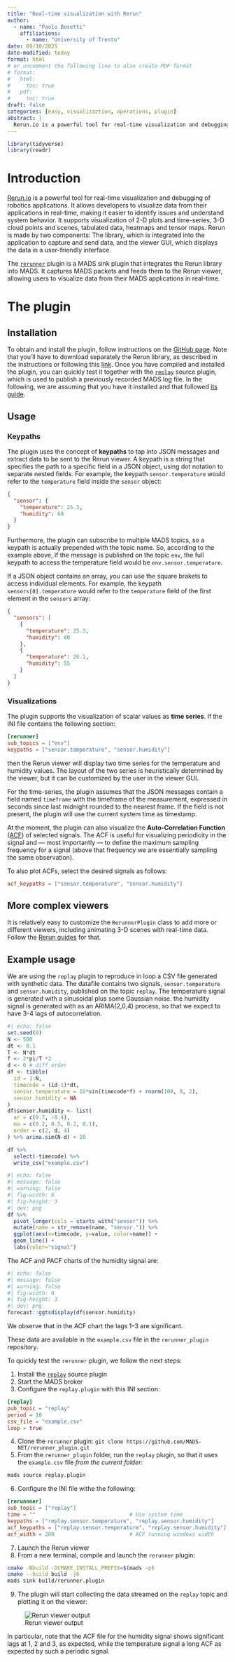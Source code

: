 ```yaml
---
title: "Real-time visualization with Rerun"
author:
  - name: "Paolo Bosetti"
    affiliations: 
      - name: "University of Trento"
date: 09/10/2025
date-modified: today
format: html
# or uncomment the following line to also create PDF format
# format: 
#   html:
#     toc: true
#   pdf:
#     toc: true
draft: false
categories: [easy, visualizaztion, operations, plugin]
abstract: |
  Rerun.io is a powerful tool for real-time visualization and debugging of robotics applications. This guide introduces the rerunner plugin, which allows to capture MADS packets and feed them to the rerun viewer to get real-time plots of signals.
---
```



```r
library(tidyverse)
library(readr)
```

# Introduction

[Rerun.io](https://rerun.io/) is a powerful tool for real-time visualization and debugging of robotics applications. It allows developers to visualize data from their applications in real-time, making it easier to identify issues and understand system behavior. It supports visualization of 2-D plots and time-series, 3-D cloud points and scenes, tabulated data, heatmaps and tensor maps. Rerun is made by two components: The library, which is integrated into the application to capture and send data, and the viewer GUI, which displays the data in a user-friendly interface.

The [`rerunner`](https://github.com/MADS-NET/rerunner_plugin) plugin is a MADS sink plugin that integrates the Rerun library into MADS. It captures MADS packets and feeds them to the Rerun viewer, allowing users to visualize data from their MADS applications in real-time.

# The plugin

## Installation

To obtain and install the plugin, follow instructions on the [GitHub page](https://github.com/MADS-NET/rerunner_plugin). Note that you'll have to download separately the Rerun library, as described in the instructions or following this [link](https://rerun.io/docs/getting-started/installing-viewer#installing-the-viewer). Once you have compiled and installed the plugin, you can quickly test it together with the [`replay`](https://github.com/MADS-NET/replay_plugin) source plugin, which is used to publish a previously recorded MADS log file. In the following, we are assuming that you have it installed and that followed [its guide](replay.html).


## Usage

### Keypaths

The plugin uses the concept of **keypaths** to tap into JSON messages and extract data to be sent to the Rerun viewer. A keypath is a string that specifies the path to a specific field in a JSON object, using dot notation to separate nested fields. For example, the keypath `sensor.temperature` would refer to the `temperature` field inside the `sensor` object:

```json
{
  "sensor": {
    "temperature": 25.3,
    "humidity": 60
  }
}
```

Furthermore, the plugin can subscribe to multiple MADS topics, so a keypath is actually prepended with the topic name. So, according to the example above, if the message is published on the topic `env`, the full keypath to access the temperature field would be `env.sensor.temperature`.

If a JSON object contains an array, you can use the square brakets to access individual elements. For example, the keypath `sensors[0].temperature` would refer to the `temperature` field of the first element in the `sensors` array:

```json
{
  "sensors": [
    {
      "temperature": 25.3,
      "humidity": 60
    },
    {
      "temperature": 26.1,
      "humidity": 55
    }
  ]
}
```

### Visualizations

The plugin supports the visualization of scalar values as **time series**. If the INI file contains the following section:

```toml
[rerunner]
sub_topics = ["env"]
keypaths = ["sensor.temperature", "sensor.humidity"]
```

then the Rerun viewer will display two time series for the temperature and humidity values. The layout of the two series is heuristically determined by the viewer, but it can be customized by the user in the viewer GUI.

For the time-series, the plugin assumes that the JSON messages contain a field named `timeframe` with the timeframe of the measurement, expressed in seconds since last midnight rounded to the nearest frame. If the field is not present, the plugin will use the current system time as timestamp.

At the moment, the plugin can also visualize the **Auto-Correlation Function** ([ACF](https://en.wikipedia.org/wiki/Autocorrelation)) of selected signals. The ACF is useful for visualizing periodicity in the signal and --- most importantly --- to define the maximum sampling frequency for a signal (above that frequency we are essentially sampling the same observation).

To also plot ACFs, select the desired signals as follows:

```toml
acf_keypaths = ["sensor.temperature", "sensor.humidity"]
```

::: callout-tip
# More complex viewers
It is relatively easy to customize the `RerunnerPlugin` class to add more or different viewers, including animating 3-D scenes with real-time data. Follow the [Rerun guides](https://rerun.io/docs) for that.
:::

## Example usage

We are using the `replay` plugin to reproduce in loop a CSV file generated with synthetic data. The datafile contains two signals, `sensor.temperature` and `sensor.humidity`, published on the topic `replay`. The temperature signal is generated with a sinusoidal plus some Gaussian noise. the humidity signal is generated with as an ARIMA(2,0,4) process, so that we expect to have 3-4 lags of autocorrelation.

```r
#| echo: false
set.seed(0)
N <- 500
dt <- 0.1
T <- N*dt
f <- 2*pi/T *2
d <- 0 # diff order
df <- tibble(
  id = 1:N,
  timecode = (id-1)*dt,
  sensor.temperature = 10*sin(timecode*f) + rnorm(100, 0, 2),
  sensor.humidity = NA
)
df$sensor.humidity <- list(
  ar = c(0.7, -0.4),
  ma = c(0.2, 0.5, 0.2, 0.1),
  order = c(2, d, 4)
) %>% arima.sim(N-d) + 20

df %>% 
  select(-timecode) %>% 
  write_csv("example.csv")

```

```r
#| echo: false
#| message: false
#| warning: false
#| fig-width: 8
#| fig-height: 3
#| dev: png
df %>%
  pivot_longer(cols = starts_with("sensor")) %>%
  mutate(name = str_remove(name, "sensor.")) %>%
  ggplot(aes(x=timecode, y=value, color=name)) + 
  geom_line() + 
  labs(color="signal") 
```

The ACF and PACF charts of the humidity signal are:

```r
#| echo: false
#| message: false
#| warning: false
#| fig-width: 8
#| fig-height: 3
#| dev: png
forecast::ggtsdisplay(df$sensor.humidity)
```

We observe that in the ACF chart the lags 1--3 are significant.

These data are available in the `example.csv` file in the `rerunner_plugin` repository.

To quickly test the `rerunner` plugin, we follow the next steps:

1. Install the [`replay`](https://github.com/MADS-NET/replay_plugin) source plugin
2. Start the MADS broker
3. Configure the `replay.plugin` with this INI section:

```toml
[replay]
pub_topic = "replay"
period = 10
csv_file = "example.csv"
loop = true
```

4. Clone the `rerunner` plugin: `git clone https://github.com/MADS-NET/rerunner_plugin.git`
5. From the `rerunner_plugin` folder, run the `replay` plugin, so that it uses the `example.csv` file *from the current folder*:

```sh
mads source replay.plugin
```

6. Configure the INI file withe the following:

```toml
[rerunnner]
sub_topic = ["replay"]
time = ""                              # Use system time
keypaths = ["replay.sensor.temperature", "replay.sensor.humidity"]
acf_keypaths = ["replay.sensor.temperature", "replay.sensor.humidity"]
acf_width = 200                        # ACF running windows width
```

7. Launch the Rerun viewer
8. From a new terminal, compile and launch the `rerunner` plugin:

```sh
cmake -Bbuild -DCMAKE_INSTALL_PREFIX=$(mads -p)
cmake --build build -j6
mads sink build/rerunner.plugin
```

9. The plugin will start collecting the data streamed on the `replay` topic and plotting it on the viewer:

![Rerun viewer output](images/rerun.png)

In particular, note that the ACF file for the humidity signal shows significant lags at 1, 2 and 3, as expected, while the temperature signal a long ACF as expected by such a periodic signal.